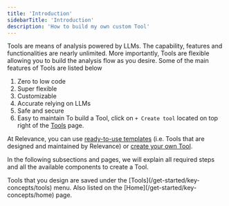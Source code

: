 ```yaml
---
title: 'Introduction'
sidebarTitle: 'Introduction'
description: 'How to build my own custom Tool'
---
```


Tools are means of analysis powered by LLMs. 
The capability, features and functionalities are nearly unlimited.
More importantly, Tools are flexible allowing you to build the analysis flow as you desire.
Some of the main features of Tools are listed below
1. Zero to low code
2. Super flexible
3. Customizable
4. Accurate relying on LLMs
5. Safe and secure
6. Easy to maintain
To build a Tool, click on `+ Create tool` located on top right of the [Tools](/get-started/key-concepts/tools) page.

At Relevance, you can use [ready-to-use templates](/templates/introduction) 
(i.e. Tools that are designed and maintained by Relevance) or 
[create your own Tool](/build-custom-tools/create-a-tool).

In the following subsections and pages, we will explain all required steps and all the
available components to create a Tool.

<Tip>
Tools that you design are saved under the [Tools](/get-started/key-concepts/tools) menu. 
Also listed on the [Home](/get-started/key-concepts/home) page.
</Tip>